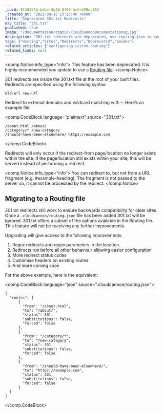 ```yaml
---
_uuid: 851832fb-bdba-4b30-8407-5a5e398cc852
_created_at: "2021-09-15 23:13:40 +0000"
title: "Deprecated 301.txt Redirects"
nav_title: "301.txt"
published: true
image: "/documentation/static/CloudCannonDocumentationog.jpg"
description: "301.txt redirects are deprecated, use routing.json to configure this with more options."
tags: ["Hosting","Sites","Redirects","Deprecated","Guides"]
related_articles: ["configuring-custom-routing"]
related_links: null
---
```


<comp.Notice info_type="info">
  This feature has been deprecated. It is highly recommended you update to use a [Routing file](/documentation/articles/what-is-routing/).
</comp.Notice>

301 redirects are inside the 301.txt file at the root of your built files. Redirects are specified using the following syntax:

`old-url new-url`

Redirect to external domains and wildcard matching with `*`. Here’s an example file:

<comp.CodeBlock language="plaintext" source="301.txt">
```
/about.html /about/
/category/* /new-category
/should-have-been-elsewhere/ https://example.com
```
</comp.CodeBlock>

Redirects will only occur if the redirect-from page/location no longer exists within the site. If the page/location still exists within your site, this will be served instead of performing a redirect.

<comp.Notice info_type="info">
  You can redirect to, but not from a URL fragment (e.g. \#example-heading). The fragment is not passed to the server so, it cannot be processed by the redirect.
</comp.Notice>

## Migrating to a Routing file
301\.txt redirects still work to ensure backwards compatibility for older sites. Once a `.cloudcannon/routing.json` file has been added 301.txt will be ignored. 301.txt offers a subset of the options available in the Routing file. This feature will not be receiving any further improvements.

Upgrading will give access to the following improvements:

1. Regex redirects and regex parameters in the location
2. Redirects run before all other behaviour allowing easier configuration
3. More redirect status codes
4. Customise headers on existing routes
5. And more coming soon

For the above example, here is the equivalent:

<comp.CodeBlock language="json" source=".cloudcannon/routing.json">
```
{
  "routes": [
      {
        "from": "/about.html",
        "to": "/about/",
        "status": 301,
        "substitutions": false,
        "forced": false
      },
      {
        "from": "/category/*",
        "to": "/new-category",
        "status": 301,
        "substitutions": false,
        "forced": false
      },
      {
        "from": "/should-have-been-elsewhere/",
        "to": "https://example.com",
        "status": 301,
        "substitutions": false,
        "forced": false
      }
  ]
}
```
</comp.CodeBlock>
